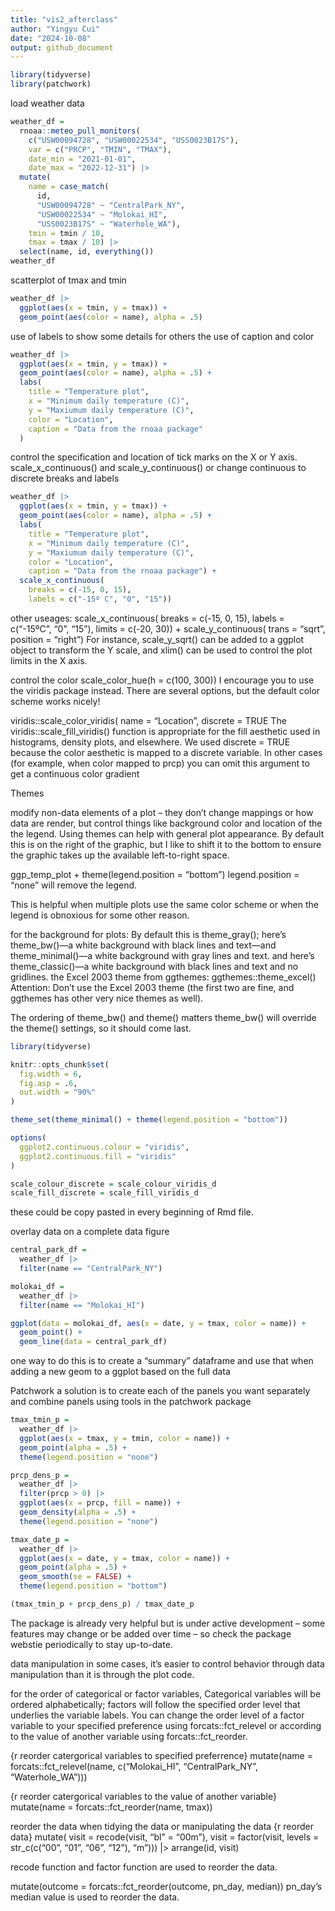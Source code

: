 ```yaml
---
title: "vis2_afterclass"
author: "Yingyu Cui"
date: "2024-10-08"
output: github_document
---
```


```r
library(tidyverse)
library(patchwork)
```

load weather data
```r
weather_df = 
  rnoaa::meteo_pull_monitors(
    c("USW00094728", "USW00022534", "USS0023B17S"),
    var = c("PRCP", "TMIN", "TMAX"), 
    date_min = "2021-01-01",
    date_max = "2022-12-31") |>
  mutate(
    name = case_match(
      id, 
      "USW00094728" ~ "CentralPark_NY", 
      "USW00022534" ~ "Molokai_HI",
      "USS0023B17S" ~ "Waterhole_WA"),
    tmin = tmin / 10,
    tmax = tmax / 10) |>
  select(name, id, everything())
weather_df
```

scatterplot of tmax and tmin
```r
weather_df |> 
  ggplot(aes(x = tmin, y = tmax)) + 
  geom_point(aes(color = name), alpha = .5)
```

use of labels to show some details for others
the use of caption and color
```r
weather_df |> 
  ggplot(aes(x = tmin, y = tmax)) + 
  geom_point(aes(color = name), alpha = .5) + 
  labs(
    title = "Temperature plot",
    x = "Minimum daily temperature (C)",
    y = "Maxiumum daily temperature (C)",
    color = "Location",
    caption = "Data from the rnoaa package"
  )
```

control the specification and location of tick marks on the X or Y axis.
scale_x_continuous() and scale_y_continuous() or change continuous to discrete
breaks and labels
```r
weather_df |> 
  ggplot(aes(x = tmin, y = tmax)) + 
  geom_point(aes(color = name), alpha = .5) + 
  labs(
    title = "Temperature plot",
    x = "Minimum daily temperature (C)",
    y = "Maxiumum daily temperature (C)",
    color = "Location",
    caption = "Data from the rnoaa package") + 
  scale_x_continuous(
    breaks = c(-15, 0, 15), 
    labels = c("-15º C", "0", "15"))
```

other useages:
  scale_x_continuous(
    breaks = c(-15, 0, 15), 
    labels = c("-15ºC", "0", "15"),
    limits = c(-20, 30)) + 
  scale_y_continuous(
    trans = "sqrt", 
    position = "right")
For instance, scale_y_sqrt() can be added to a ggplot object to transform the Y scale, and xlim() can be used to control the plot limits in the X axis.



control the color
  scale_color_hue(h = c(100, 300))
I encourage you to use the viridis package instead. There are several options, but the default color scheme works nicely!

viridis::scale_color_viridis(
    name = "Location", 
    discrete = TRUE
 The viridis::scale_fill_viridis() function is appropriate for the fill aesthetic used in histograms, density plots, and elsewhere.
We used discrete = TRUE because the color aesthetic is mapped to a discrete variable. In other cases (for example, when color mapped to prcp) you can omit this argument to get a continuous color gradient



Themes

modify non-data elements of a plot – they don’t change mappings or how data are render, but control things like background color and location of the the legend. Using themes can help with general plot appearance.
By default this is on the right of the graphic, but I like to shift it to the bottom to ensure the graphic takes up the available left-to-right space.

ggp_temp_plot + 
  theme(legend.position = "bottom")
legend.position = "none" will remove the legend. 

This is helpful when multiple plots use the same color scheme or when the legend is obnoxious for some other reason.

for the background for plots:
 By default this is theme_gray(); 
 here’s theme_bw()---a white background with black lines and text---and theme_minimal()---a white background with gray lines and text.
 and here’s theme_classic()---a white background with black lines and text and no gridlines.
 the Excel 2003 theme from ggthemes:
 ggthemes::theme_excel()
 Attention:
 Don’t use the Excel 2003 theme (the first two are fine, and ggthemes has other very nice themes as well).
 
 The ordering of theme_bw() and theme() matters theme_bw() will override the theme() settings, so it should come last.
 

```r

library(tidyverse)

knitr::opts_chunk$set(
  fig.width = 6,
  fig.asp = .6,
  out.width = "90%"
)

theme_set(theme_minimal() + theme(legend.position = "bottom"))

options(
  ggplot2.continuous.colour = "viridis",
  ggplot2.continuous.fill = "viridis"
)

scale_colour_discrete = scale_colour_viridis_d
scale_fill_discrete = scale_fill_viridis_d
```
these could be copy pasted in every beginning of Rmd file.




overlay data on a complete data figure
```r
central_park_df = 
  weather_df |> 
  filter(name == "CentralPark_NY")

molokai_df = 
  weather_df |> 
  filter(name == "Molokai_HI")

ggplot(data = molokai_df, aes(x = date, y = tmax, color = name)) + 
  geom_point() + 
  geom_line(data = central_park_df) 
```
one way to do this is to create a “summary” dataframe and use that when adding a new geom to a ggplot based on the full data


Patchwork
a solution is to create each of the panels you want separately and combine panels using tools in the patchwork package
```r
tmax_tmin_p = 
  weather_df |> 
  ggplot(aes(x = tmax, y = tmin, color = name)) + 
  geom_point(alpha = .5) +
  theme(legend.position = "none")

prcp_dens_p = 
  weather_df |> 
  filter(prcp > 0) |> 
  ggplot(aes(x = prcp, fill = name)) + 
  geom_density(alpha = .5) + 
  theme(legend.position = "none")

tmax_date_p = 
  weather_df |> 
  ggplot(aes(x = date, y = tmax, color = name)) + 
  geom_point(alpha = .5) +
  geom_smooth(se = FALSE) + 
  theme(legend.position = "bottom")

(tmax_tmin_p + prcp_dens_p) / tmax_date_p
```
The package is already very helpful but is under active development – some features may change or be added over time – so check the package webstie periodically to stay up-to-date. 





data manipulation
in some cases, it’s easier to control behavior through data manipulation than it is through the plot code.

for the order of categorical or factor variables, 
Categorical variables will be ordered alphabetically; factors will follow the specified order level that underlies the variable labels. You can change the order level of a factor variable to your specified preference using forcats::fct_relevel 
or according to the value of another variable using forcats::fct_reorder.

{r reorder catergorical variables to specified preferrence}
mutate(name = forcats::fct_relevel(name, c("Molokai_HI", "CentralPark_NY", "Waterhole_WA")))

{r reorder catergorical variables to the value of another variable}
mutate(name = forcats::fct_reorder(name, tmax))


reorder the data when tidying the data or manipulating the data
{r reorder data}
 mutate(
    visit = recode(visit, "bl" = "00m"),
    visit = factor(visit, levels = str_c(c("00", "01", "06", "12"), "m"))) |>
  arrange(id, visit)
  
  recode function and factor function are used to reorder the data.

 mutate(outcome = forcats::fct_reorder(outcome, pn_day, median))
 pn_day's median value is used to reorder the data.
 
 



 



